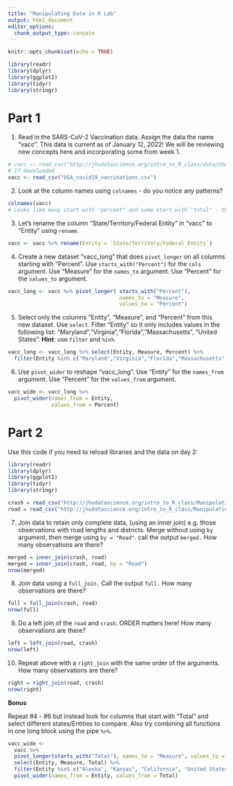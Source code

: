 ```yaml
---
title: "Manipulating Data in R Lab"
output: html_document
editor_options: 
  chunk_output_type: console
---
```


```r
knitr::opts_chunk$set(echo = TRUE)
```


```r
library(readr)
library(dplyr)
library(ggplot2)
library(tidyr)
library(stringr)
```

# Part 1

1. Read in the SARS-CoV-2 Vaccination data. Assign the data the name "vacc". This data is current as of January 12, 2022! We will be reviewing new concepts here and incorporating some from week 1.

```r
# vacc <- read_csv("http://jhudatascience.org/intro_to_R_class/data/USA_covid19_vaccinations.csv")
# If downloaded
vacc <- read_csv("USA_covid19_vaccinations.csv")
```

2. Look at the column names using `colnames` - do you notice any patterns?

```r
colnames(vacc)
# Looks like many start with "percent" and some start with "total" - this indicates there are different units of measure for these different variables!
```

3. Let's rename the column "State/Territory/Federal Entity" in "vacc" to "Entity" using `rename`.

```r
vacc <- vacc %>% rename(Entity = `State/Territory/Federal Entity`)
```

4. Create a new dataset "vacc_long" that does `pivot_longer` on all columns starting with "Percent". Use `starts_with("Percent")` for the `cols` argument. Use "Measure" for the `names_to` argument. Use "Percent" for the `values_to` argument.

```r
vacc_long <- vacc %>% pivot_longer( starts_with("Percent"),
                                    names_to = "Measure",
                                    values_to = "Percent")
```

5. Select only the columns "Entity", "Measure", and "Percent" from this new dataset. Use `select`. Filter "Entity" so it only includes values in the following list: "Maryland","Virginia","Florida","Massachusetts", "United States". **Hint**: use `filter` and `%in%`

```r
vacc_long <- vacc_long %>% select(Entity, Measure, Percent) %>% 
  filter(Entity %in% c("Maryland","Virginia","Florida","Massachusetts", "United States"))
```

6. Use `pivot_wider` to reshape "vacc_long". Use "Entity" for the `names_from` argument. Use "Percent" for the `values_from` argument.

```r
vacc_wide <- vacc_long %>% 
  pivot_wider(names_from = Entity,
              values_from = Percent)
```

# Part 2

Use this code if you need to reload libraries and the data on day 2:

```r
library(readr)
library(dplyr)
library(ggplot2)
library(tidyr)
library(stringr)

crash = read_csv("http://jhudatascience.org/intro_to_R_class/Manipulating_Data_in_R/lab/crashes.csv")
road = read_csv("http://jhudatascience.org/intro_to_R_class/Manipulating_Data_in_R/lab/roads.csv")
```

7. Join data to retain only complete data, (using an inner join) e.g. those observations with road lengths and districts.  Merge without using `by` argument, then merge using `by = "Road"`. call the output `merged.`  How many observations are there?

```r
merged = inner_join(crash, road)
merged = inner_join(crash, road, by = "Road")
nrow(merged)
```

8. Join data using a `full_join.`  Call the output `full.`   How many observations are there?

```r
full = full_join(crash, road)
nrow(full)
```

9. Do a left join of the `road` and `crash`.  ORDER matters here!  How many observations are there?

```r
left = left_join(road, crash)
nrow(left)
```

10. Repeat above with a `right_join` with the same order of the arguments. How many observations are there?

```r
right = right_join(road, crash)
nrow(right)
```

**Bonus**

Repeat #4 - #6 but instead look for columns that start with "Total" and select different states/Entities to compare. Also try combining all functions in one long block using the pipe `%>%`.

```r
vacc_wide <-
  vacc %>%
  pivot_longer(starts_with("Total"), names_to = "Measure", values_to = "Total") %>%
  select(Entity, Measure, Total) %>%
  filter(Entity %in% c("Alaska", "Kansas", "California", "United States")) %>%
  pivot_wider(names_from = Entity, values_from = Total)
  
```

